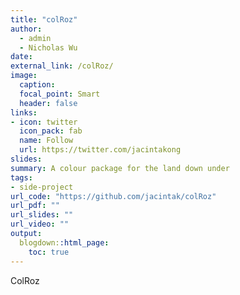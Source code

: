 ```yaml
---
title: "colRoz"
author:
  - admin
  - Nicholas Wu
date: 
external_link: /colRoz/
image:
  caption: 
  focal_point: Smart
  header: false
links:
- icon: twitter
  icon_pack: fab
  name: Follow
  url: https://twitter.com/jacintakong
slides: 
summary: A colour package for the land down under
tags:
- side-project
url_code: "https://github.com/jacintak/colRoz"
url_pdf: ""
url_slides: ""
url_video: ""
output:
  blogdown::html_page:
    toc: true
---
```


ColRoz

